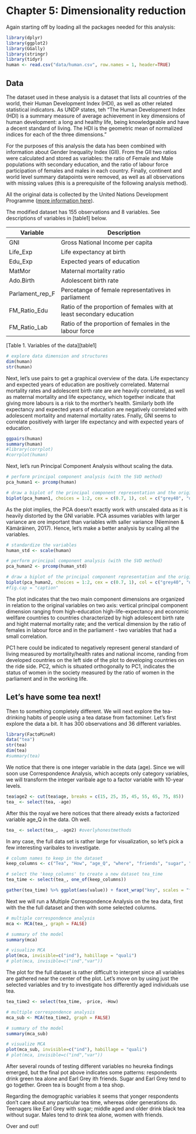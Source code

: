 # Chapter 5: Dimensionality reduction

<!--  
*Describe the work you have done this week and summarize your learning.*

- Describe your work and results clearly. 
- Assume the reader has an introductory course level understanding of writing and reading R code as well as statistical methods
- Assume the reader has no previous knowledge of your data or the more advanced methods you are using  -->

Again starting off by loading all the packages needed for this analysis:
```r
library(dplyr)
library(ggplot2)
library(GGally)
library(stringr)
library(tidyr)
human <- read.csv("data/human.csv", row.names = 1, header=TRUE)
```

## Data

The dataset used in these analysis is a dataset that lists all countries of the world, their Human Development Index (HDI), as well as other related statistical indicators. As UNDP states, teh "The Human Development Index (HDI) is a summary measure of average achievement in key dimensions of human development: a long and healthy life, being knowledgeable and have a decent standard of living. The HDI is the geometric mean of normalized indices for each of the three dimensions." 

For the purposes of this analysis the data has been combined with information about Gender Inequality Index (GII). From the GII two ratios were calculated and stored as variables: the ratio of Female and Male populations with secondary education, and the ratio of labour force participation of females and males in each country. Finally, continent and world level summary datapoints were removed, as well as all observations with missing values (this is a prerequisite of the following analysis method).

All the original data is collected by the United Nations Development Programme ([more information here](http://hdr.undp.org/en/content/human-development-index-hdi)). 

The modified dataset has 155 observations and 8 variables. See descriptions of variables in [table1] below. 

| Variable   | Description                                            |
|-----------|---------------------------------------------------------|
| GNI       | Gross National Income per capita                        |
| Life_Exp  | Life expectancy at birth                                |
| Edu_Exp   | Expected years of education                             |
| MatMor    | Maternal mortality ratio                                |
| Ado.Birth | Adolescent birth rate                                   |
| Parlament_rep_F   | Percetange of female representatives in parliament      |
| FM_Ratio_Edu   | Ratio of the proportion of females with at least secondary education |
| FM_Ratio_Lab   | Ratio of the proportion of females in the labour force    |
[Table 1. Variables of the data][table1]

```r
# explore data dimension and structures
dim(human)
str(human)
```

Next, let's use pairs to get a graphical overview of the data. Life expectancy and expected years of education are positively correlated. Maternal mortality rates and adolescent birth rate are are heavily correlated, as well as maternal mortality and life expectancy, which together indicate that giving more labours is a risk to the morther's health. Similarly both life expectancy and expected years of education are negatively correlated with adolescent mortality and maternal mortality rates. Fnally, GNI seems to correlate positively with larger life expectancy and with expected years of education.

```r
ggpairs(human)
summary(human)
#library(corrplot)
#corrplot(human)
```


Next, let's run Principal Component Analysis without scaling the data.

```r
# perform principal component analysis (with the SVD method)
pca_human1 <- prcomp(human)

# draw a biplot of the principal component representation and the original variables
biplot(pca_human1, choices = 1:2, cex = c(0.7, 1), col = c("grey40", "deeppink2"))
```
As the plot implies, the PCA doesn't exactly work with unscaled data as it is heavily distorted by the GNI variable. PCA assumes variables with larger variance are ore important than variables with saller variance (Nieminen & Kämäräinen, 2017). Hence, let's make a better analysis by scaling all the variables. 

```r
# standardize the variables
human_std <- scale(human)

# perform principal component analysis (with the SVD method)
pca_human2 <- prcomp(human_std)

# draw a biplot of the principal component representation and the original variables
biplot(pca_human2, choices = 1:2, cex = c(0.7, 1), col = c("grey40", "deeppink2"), main = " ", sub = "Figure 2.")
#fig.cap = "caption"
```

The plot indicates that the two main component dimensions are organized in relation to the original variables on two axis: vertical principal component dimension ranging from high-education high-life-expectancy and economic wellfare countries to countries characterized by high adolescent birth rate and hight maternal mortality rate; and the vertical dimension by the ratio of females in labour force and in the parliament - two variables that had a small correlation.

PC1 here could be indicated to negatively represent general standard of living measured by mortality/health rates and national income, randing from developed countries on the left side of the plot to developing countries on the ride side. PC2, which is situated orthogonally to PC1, indicates the status of women in the society measured by the ratio of women in the parliament and in the working life.

## Let's have some tea next!

Then to something completely different. We will next explore the tea-drinking habits of people using a tea datase from factominer. Let's first explore the data a bit. It has 300 observations and 36 different variables.

```r
library(FactoMineR)
data("tea")
str(tea)
dim(tea)
#summary(tea)
```
We notice that there is one integer variable in the data (age). Since we will soon use Correspondence Analysis, which accepts only category variables, we will transform the integer varibale age to a factor variable with 10-year levels.

```r
tea$age2 <- cut(tea$age, breaks = c(15, 25, 35, 45, 55, 65, 75, 85))
tea_ <- select(tea, -age)
```
After this the royal we here notices that there already exists a factorized variable age_Q in the data. Oh well.

```r
tea_ <- select(tea_, -age2) #overlyhonestmethods
```

In any case, the full data set is rather large for visualization, so let's pick a few interesting varibales to investigate. 

```r
# column names to keep in the dataset
keep_columns <- c("Tea", "How", "age_Q", "where", "friends", "sugar", "price", "tea.time", "sex")

# select the 'keep_columns' to create a new dataset tea_time
tea_time <- select(tea_, one_of(keep_columns))

gather(tea_time) %>% ggplot(aes(value)) + facet_wrap("key", scales = "free") + geom_bar() + theme(axis.text.x = element_text(angle = 45, hjust = 1, size = 8))
``` 

Next we will run a Multiple Correspondence Analysis on the tea data, first with the the full dataset and then with some selected columns.

```r
# multiple correspondence analysis
mca <- MCA(tea_, graph = FALSE)

# summary of the model
summary(mca)

# visualize MCA
plot(mca, invisible=c("ind"), habillage = "quali")
# plot(mca, invisible=c("ind","var"))
```
The plot for the full dataset is rather difficult to interpret since all variables are gathered near the center of the plot. Let's move on by using just the selected variables and try to investigate hos differently aged individuals use tea.

```r

tea_time2 <- select(tea_time, -price, -How)

# multiple correspondence analysis
mca_sub <- MCA(tea_time2, graph = FALSE)

# summary of the model
summary(mca_sub)

# visualize MCA
plot(mca_sub, invisible=c("ind"), habillage = "quali")
# plot(mca, invisible=c("ind","var"))
```

After several rounds of testing different variables no heureka findings emerged, but the final pot above indicates some patterns: respondents drink green tea alone and Earl Grey ith friends. Sugar and Earl Grey tend to go together. Green tea is bought from a tea shop.

Regarding the demographic variables it seems that yonger respondents don't care about any particular tea time, whereas older generations do. Teenagers like Earl Grey with sugar; middle aged and older drink black tea without sugar. Males tend to drink tea alone, women with friends.

Over and out!

```r

```
